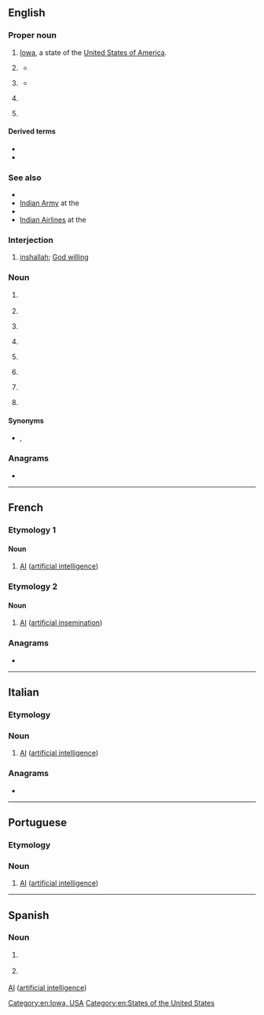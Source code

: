 {{also|Appendix:Variations of "ia"}}
==English==
{{wikipedia}}

===Proper noun===
{{en-proper noun}}

# [[Iowa]], a state of the [[United States of America]].
# {{lb|en|military|uncountable}} {{initialism of|en|[[India]]n [[army|Army]]}}
#* {{quote-book|en|year=2014|author=Daniel Marston|authorlink=Daniel Marston (historian)|title=The Indian Army and the End of the Raj|publisher={{w|Cambridge University Press}}|url=http://books.google.com/books?id=ZR9GAwAAQBAJ&pg=PA1|isbn=978-0-52189-975-8|page=1|text=Provided that they [the Indian Army or '''IA'''] do their duty, armed insurrection in India would not be an insoluble problem. If however the '''IA''' go the other way, the picture would be very different.<br/>We do not have the military force to hold India against a widespread guerrilla movement or to reconquer India ... It is doubtful if we could keep the Indian troops loyal. {{w|Clement Attlee|Attlee}} to {{w|Chiefs of Staff Committee|Chiefs of Staff}}, TOP, XI, p.68}}
# {{lb|en|India|initialism}} {{initialism of|en|[[India]]n [[airlines|Airlines]]}}
#* {{quote-journal|en|volume=27|year=2002|journal={{w|India Today}}|publisher={{w|Living Media India Limited|Thomson Living Media India Limited}}|title=Aviation - Indian Airlines|url=https://books.google.com/books?id=clRDAAAAYAAJ|author=Rohit Saran|page=50|text=Your home in the sky. In the coming weeks, Indian Airlines ('''IA''') may consider changing its slogan to something more down to earth. For the airline itself may be running for shelter when it announces its results for 2001-2 sometime next month.}}
# {{lb|en|military}} {{initialism of|en|[[Iraq]]i [[Army]]}}
# {{lb|en|computing}} {{init of|en|[[Intel]] [[architecture|Architecture]]}}

====Derived terms====
{{s|Intel Architecture}}
* {{l|en|IA-32}}
* {{l|en|IA-64}}

===See also===
* {{pedia|lang=en|Indian Army}}
* [https://www.encyclopedia.com/history/encyclopedias-almanacs-transcripts-and-maps/indian-army Indian Army] at the {{w|Encyclopedia of India}}
* {{pedia|lang=en|Indian Airlines}}
* [https://www.britannica.com/EBchecked/topic/285626 Indian Airlines] at the {{w|Encyclopædia Britannica|''Encyclopædia Britannica''}}

===Interjection===
{{head|en|interjection}}

# {{lb|en|Arabic English}} [[inshallah]]; [[God willing]]

===Noun===
{{en-noun|~}}

# {{initialism of|en|immediate action}} {{gloss|the procedure to determine the cause of a rifle stoppage}}
# {{initialism of|en|Institute of Arts}}
# {{lb|en|computer}} {{initialism of|en|w:Information assurance|information assurance}}
# {{lb|en|law enforcement}} {{initialism of|en|internal affairs}} {{gloss|a department responsible for investigating complaints against police officers}}
# {{lb|en|military}} {{initialism of|en|individual augmentee}}
# {{lb|en|linguistic morphology}} {{initialism of|en|item-and-arrangement}}
# {{lb|en|linguistics}} {{initialism of|en|internal argument}}
# {{lb|en|politics}} {{initialism of|en|international affairs}}

====Synonyms====
* {{sense|law enforcement}} {{l|en|IAD}}, {{l|en|IAB}}

===Anagrams===
* {{anagrams|en|a=ai|A-I|AI|Ai|a.i.|ai}}

[[Category:en:Iowa, USA]]
[[Category:en:States of the United States]]

----

==French==

===Etymology 1===
{{initialism of|fr|intelligence artificielle}}

====Noun====
{{fr-noun|f|-}}

# [[AI]] ([[artificial intelligence]])

===Etymology 2===
{{initialism of|fr|insémination artificielle}}

====Noun====
{{fr-noun|f|-}}

# [[AI]] ([[artificial insemination]])

===Anagrams===
* {{l|fr|ai}}

----

==Italian==

===Etymology===
{{initialism of|it|intelligenza artificiale}}

===Noun===
{{head|it|noun|g=f}}

# [[AI]] ([[artificial intelligence]])

===Anagrams===
* {{anagrams|it|a=ai|-ai|ai|ài}}

----

==Portuguese==

===Etymology===
{{initialism of|pt|inteligência artificial}}

===Noun===
{{pt-noun|f|-}}

# {{lb|pt|computing}} [[AI]] ([[artificial intelligence]])

----

==Spanish==

===Noun===
{{es-noun|f|-}}

# {{lb|es|computing}} {{initialism of|es|inteligencia artificial}} {{gloss|[[AI]] (artificial intelligence)}}
# {{lb|es|medicine}} {{initialism of|es|incidencia acumulada}} {{gloss|[[CI]] (cumulative incidence)}}

[[AI]] ([[artificial intelligence]])